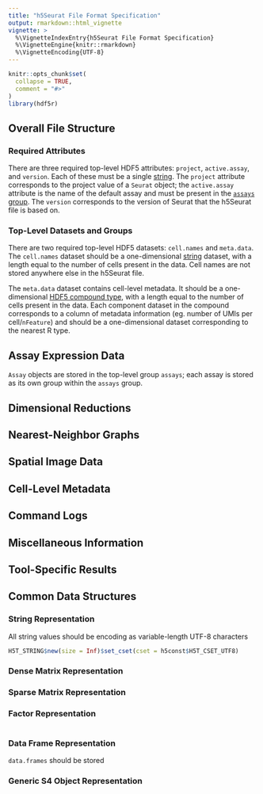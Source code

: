 ```yaml
---
title: "h5Seurat File Format Specification"
output: rmarkdown::html_vignette
vignette: >
  %\VignetteIndexEntry{h5Seurat File Format Specification}
  %\VignetteEngine{knitr::rmarkdown}
  %\VignetteEncoding{UTF-8}
---
```


```r
knitr::opts_chunk$set(
  collapse = TRUE,
  comment = "#>"
)
library(hdf5r)
```

## Overall File Structure

### Required Attributes

There are three required top-level HDF5 attributes: `project`, `active.assay`, and `version`. Each of these must be a single [string](#string-representation). The `project` attribute corresponds to the project value of a `Seurat` object; the `active.assay` attribute is the name of the default assay and must be present in the [`assays` group](#assay-expression-data). The `version` corresponds to the version of Seurat that the h5Seurat file is based on.

### Top-Level Datasets and Groups

There are two required top-level HDF5 datasets: `cell.names` and `meta.data`. The `cell.names` dataset should be a one-dimensional [string](#string-representation) dataset, with a length equal to the number of cells present in the data. Cell names are not stored anywhere else in the h5Seurat file.

The `meta.data` dataset contains cell-level metadata. It should be a one-dimensional [HDF5 compound type](#data-frame-representation), with a length equal to the number of cells present in the data. Each component dataset in the compound corresponds to a column of metadata information (eg. number of UMIs per cell/`nFeature`) and should be a one-dimensional dataset corresponding to the nearest R type.

## Assay Expression Data

`Assay` objects are stored in the top-level group `assays`; each assay is stored as its own group within the `assays` group.

## Dimensional Reductions

## Nearest-Neighbor Graphs

## Spatial Image Data

## Cell-Level Metadata

## Command Logs

## Miscellaneous Information

## Tool-Specific Results

## Common Data Structures

### String Representation

All string values should be encoding as variable-length UTF-8 characters

```r
H5T_STRING$new(size = Inf)$set_cset(cset = h5const$H5T_CSET_UTF8)
```

### Dense Matrix Representation

### Sparse Matrix Representation

### Factor Representation

```r
```

### Data Frame Representation

`data.frames` should be stored 

### Generic S4 Object Representation
